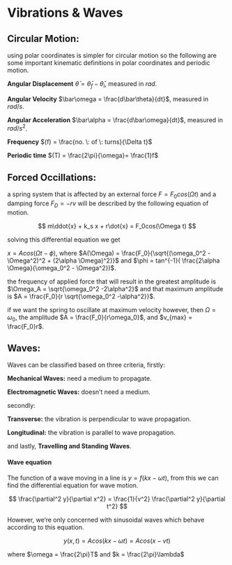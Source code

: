 # Vibrations & Waves

## Circular Motion:
using polar coordinates is simpler for circular motion
so the following are some important kinematic definitions in polar coordinates and periodic motion.

**Angular Displacement**   $\bar\theta = \bar\theta_f - \bar\theta_i$, measured in $rad$.

**Angular Velocity**   $\bar\omega = \frac{d\bar\theta}{dt}$, measured in $rad/s$.

**Angular Acceleration**   $\bar\alpha = \frac{d\bar\omega}{dt}$, measured in $rad/s^2$.

**Frequency** $(f) = \frac{no. \: of \: turns}{\Delta t}$

**Periodic time** $(T) = \frac{2\pi}{\omega}= \frac{1}f$

## Forced Occillations:
a spring system that is affected by an external force $F = F_0 cos(\Omega t)$ and a damping force $F_D = -rv$ will be described by the following equation of motion.

$$
m\ddot{x}  + k_s x + r\dot{x} = F_0cos(\Omega t)
$$

solving this differential equation we get

$x = Acos(\Omega t - \phi)$, 
where $A(\Omega) = \frac{F_0}{\sqrt{(\omega_0^2 - \Omega^2)^2 + (2\alpha \Omega)^2}}$ and $\phi = tan^{-1}( \frac{2\alpha \Omega}{\omega_0^2 - \Omega^2})$.

the frequency of applied force that will result in the greatest amplitude is $\Omega_A = \sqrt{\omega_0^2 -2\alpha^2}$
and that maximum amplitude is $A = \frac{F_0}{r \sqrt{\omega_0^2 -\alpha^2}}$.

if we want the spring to oscillate at maximum velocity however, then $\Omega = \omega_0$, the amplitude $A = \frac{F_0}{r\omega_0}$, and $v_{max} = \frac{F_0}r$.

## Waves:
Waves can be classified based on three criteria, firstly:

**Mechanical Waves:** need a medium to propagate.

**Electromagnetic Waves:** doesn't need a medium.

secondly:

**Transverse:** the vibration is perpendicular to wave propagation.

**Longitudinal:** the vibration is parallel to wave propagation.

and lastly, **Travelling and Standing Waves**.

#### Wave equation
The function of a wave moving in a line is $y = f(kx-\omega t)$, from this we can find the differential equation for wave motion.

$$
\frac{\partial^2 y}{\partial x^2} = \frac{1}{v^2} \frac{\partial^2 y}{\partial t^2} 
$$

However, we're only concerned with sinusoidal waves which behave according to this equation.

$$
y(x,t) = Acos(kx-\omega t) = Acos(x-vt)
$$

where $\omega = \frac{2\pi}T$ and $k = \frac{2\pi}\lambda$